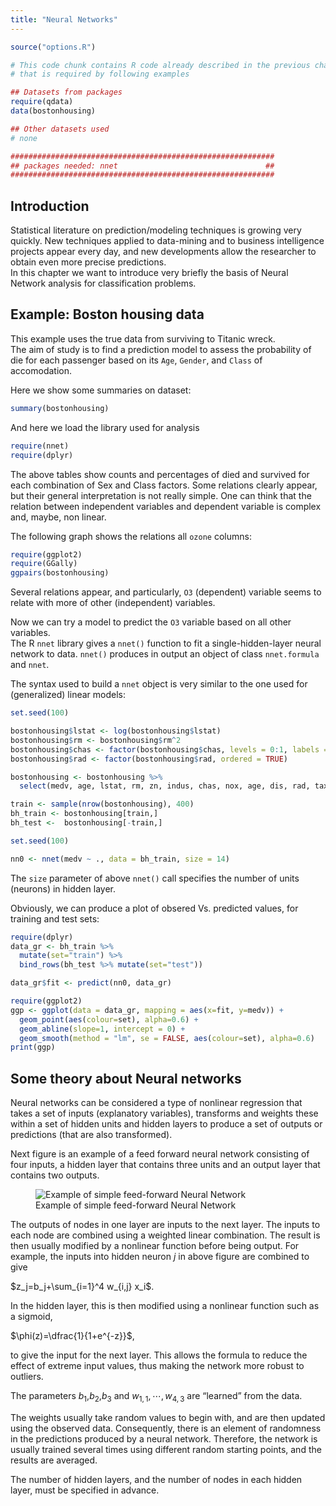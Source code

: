 ```yaml
---
title: "Neural Networks"
---
```


```r
source("options.R")
```

```r
# This code chunk contains R code already described in the previous chapters
# that is required by following examples

## Datasets from packages
require(qdata)
data(bostonhousing)

## Other datasets used
# none

###########################################################
## packages needed: nnet                                 ##
###########################################################
```

## Introduction
Statistical literature on prediction/modeling techniques is growing very quickly. New techniques applied to data-mining and to business intelligence projects appear every day, and new developments allow the researcher to obtain even more precise predictions.  
In this chapter we want to introduce very briefly the basis of Neural Network analysis for classification problems.


## Example: Boston housing data

This example uses the true data from surviving to Titanic wreck.  
The aim of study is to find a prediction model to assess the probability of die for each passenger based on its `Age`, `Gender`, and `Class` of accomodation.

Here we show some summaries on dataset:
```r
summary(bostonhousing)
```
And here we load the library used for analysis
```r
require(nnet)
require(dplyr)
```

The above tables show counts and percentages of died and survived for each combination of Sex and Class factors. Some relations clearly appear, but their general interpretation is not really simple. One can think that the relation between independent variables and dependent variable is complex and, maybe, non linear.

The following graph shows the relations all `ozone` columns:
```r
require(ggplot2)
require(GGally)
ggpairs(bostonhousing)
```
Several relations appear, and particularly, `O3` (dependent) variable seems to relate with more of other (independent) variables.

Now we can try a model to predict the `O3` variable based on all other variables.  
The R `nnet` library gives a `nnet()` function to fit a single-hidden-layer neural network to data. `nnet()` produces in output an object of class `nnet.formula` and `nnet`.

The syntax used to build a `nnet` object is very similar to the one used for (generalized) linear models:
```r
set.seed(100)

bostonhousing$lstat <- log(bostonhousing$lstat)
bostonhousing$rm <- bostonhousing$rm^2
bostonhousing$chas <- factor(bostonhousing$chas, levels = 0:1, labels = c("no", "yes"))
bostonhousing$rad <- factor(bostonhousing$rad, ordered = TRUE)

bostonhousing <- bostonhousing %>%
  select(medv, age, lstat, rm, zn, indus, chas, nox, age, dis, rad, tax, crim, b, ptratio)

train <- sample(nrow(bostonhousing), 400)
bh_train <- bostonhousing[train,]
bh_test <-  bostonhousing[-train,]

set.seed(100)

nn0 <- nnet(medv ~ ., data = bh_train, size = 14)
```
The `size` parameter of above `nnet()` call specifies the number of units (neurons) in hidden layer. 

Obviously, we can produce a plot of obsered Vs. predicted values, for training and test sets:
```r
require(dplyr)
data_gr <- bh_train %>%
  mutate(set="train") %>%
  bind_rows(bh_test %>% mutate(set="test"))

data_gr$fit <- predict(nn0, data_gr)

require(ggplot2)
ggp <- ggplot(data = data_gr, mapping = aes(x=fit, y=medv)) +
  geom_point(aes(colour=set), alpha=0.6) +
  geom_abline(slope=1, intercept = 0) +
  geom_smooth(method = "lm", se = FALSE, aes(colour=set), alpha=0.6)
print(ggp)
```

## Some theory about Neural networks
Neural networks can be considered a type of nonlinear regression that takes a set of 
inputs (explanatory variables), transforms and weights these within a set of hidden units
and hidden layers to produce a set of outputs or predictions (that are also transformed).

Next figure is an example of a feed forward neural network consisting of four inputs, a
hidden layer that contains three units and an output layer that contains two outputs.

![Example of simple feed-forward Neural Network](./images/nnet.png)

The outputs of nodes in one layer are inputs to the next layer. The inputs to each node are combined using a weighted linear combination. The result is then usually modified by a nonlinear function before being output. For example, the inputs into hidden neuron $j$ in above figure are combined to give

$z_j=b_j+\sum_{i=1}^4 w_{i,j} x_i$.

In the hidden layer, this is then modified using a nonlinear function such as a sigmoid,

$\phi(z)=\dfrac{1}{1+e^{-z}}$,

to give the input for the next layer. This allows the formula to reduce the effect of extreme input values, thus making the network more robust to outliers.

The parameters $b_1$,$b_2$,$b_3$ and $w_{1,1}, \cdots ,w_{4,3}$ are "learned" from the data. 

The weights usually take random values to begin with, and are then updated using the observed data. Consequently, there is an element of randomness in the predictions produced by a neural network. Therefore, the network is usually trained several times using different random starting points, and the results are averaged.

The number of hidden layers, and the number of nodes in each hidden layer, must be specified in advance. 


